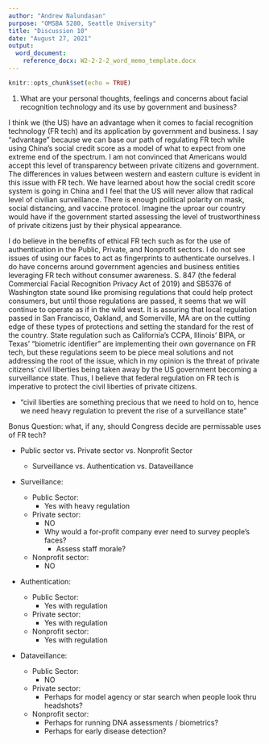 ```yaml
---
author: "Andrew Nalundasan"
purpose: "OMSBA 5280, Seattle University"
title: "Discussion 10"
date: "August 27, 2021"
output: 
  word_document:
    reference_docx: W2-2-2-2_word_memo_template.docx
---
```


```r
knitr::opts_chunk$set(echo = TRUE)
```

1. What are your personal thoughts, feelings and concerns about facial recognition technology and its use by government and business?

I think we (the US) have an advantage when it comes to facial recognition technology (FR tech) and its application by government and business. I say "advantage" because we can base our path of regulating FR tech while using China's social credit score as a model of what to expect from one extreme end of the spectrum. I am not convinced that Americans would accept this level of transparency between private citizens and government. The differences in values between western and eastern culture is evident in this issue with FR tech. We have learned about how the social credit score system is going in China and I feel that the US will never allow that radical level of civilian surveillance. There is enough political polarity on mask, social distancing, and vaccine protocol. Imagine the uproar our country would have if the government started assessing the level of trustworthiness of private citizens just by their physical appearance.

I do believe in the benefits of ethical FR tech such as for the use of authentication in the Public, Private, and Nonprofit sectors. I do not see issues of using our faces to act as fingerprints to authenticate ourselves. I do have concerns around government agencies and business entities leveraging FR tech without consumer awareness. S. 847 (the federal Commercial Facial Recognition Privacy Act of 2019) and SB5376 of Washington state sound like promising regulations that could help protect consumers, but until those regulations are passed, it seems that we will continue to operate as if in the wild west. It is assuring that local regulation passed in San Francisco, Oakland, and Somerville, MA are on the cutting edge of these types of protections and setting the standard for the rest of the country. State regulation such as California's CCPA, Illinois' BIPA, or Texas' "biometric identifier" are implementing their own governance on FR tech, but these regulations seem to be piece meal solutions and not addressing the root of the issue, which in my opinion is the threat of private citizens' civil liberties being taken away by the US government becoming a surveillance state. Thus, I believe that federal regulation on FR tech is imperative to protect the civil liberties of private citizens. 

+ "civil liberties are something precious that we need to hold on to, hence we need heavy regulation to prevent the rise of a surveillance state"

Bonus Question: what, if any, should Congress decide are permissable uses of FR tech?

+ Public sector vs. Private sector vs. Nonprofit Sector

    - Surveillance vs. Authentication vs. Dataveillance
    
+ Surveillance:

    - Public Sector:
        - Yes with heavy regulation
    - Private sector: 
        - NO
        - Why would a for-profit company ever need to survey people's faces?
            - Assess staff morale?
    - Nonprofit sector:
        - NO
        
+ Authentication:

    - Public Sector:
        - Yes with regulation
    - Private sector: 
        - Yes with regulation
    - Nonprofit sector:
        - Yes with regulation
        
+ Dataveillance:
    
     - Public Sector:
        - NO
    - Private sector: 
        - Perhaps for model agency or star search when people look thru headshots?
    - Nonprofit sector:
        - Perhaps for running DNA assessments / biometrics?
        - Perhaps for early disease detection?

